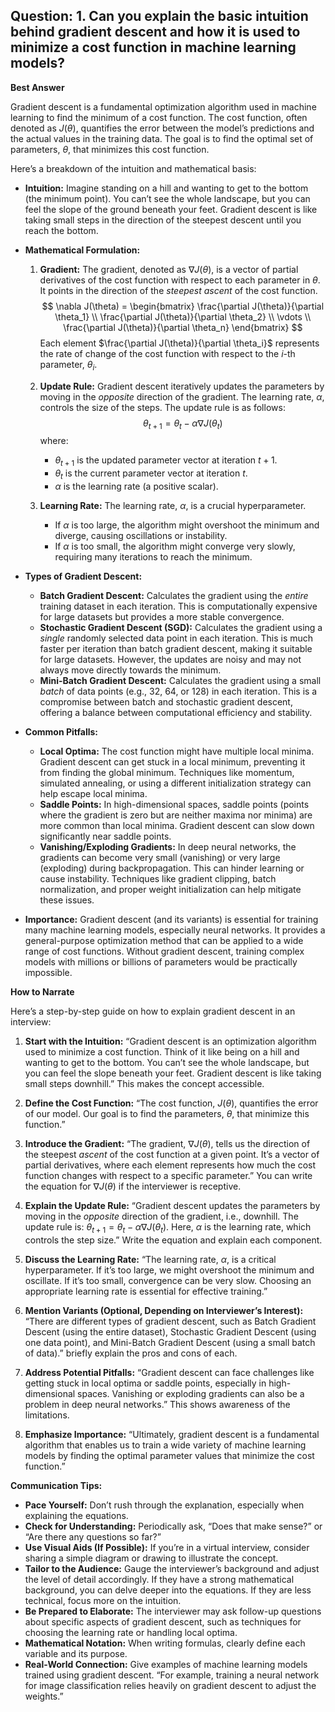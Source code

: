 ## Question: 1. Can you explain the basic intuition behind gradient descent and how it is used to minimize a cost function in machine learning models?

**Best Answer**

Gradient descent is a fundamental optimization algorithm used in machine learning to find the minimum of a cost function. The cost function, often denoted as $J(\theta)$, quantifies the error between the model's predictions and the actual values in the training data. The goal is to find the optimal set of parameters, $\theta$, that minimizes this cost function.

Here's a breakdown of the intuition and mathematical basis:

*   **Intuition:** Imagine standing on a hill and wanting to get to the bottom (the minimum point). You can't see the whole landscape, but you can feel the slope of the ground beneath your feet. Gradient descent is like taking small steps in the direction of the steepest descent until you reach the bottom.

*   **Mathematical Formulation:**

    1.  **Gradient:** The gradient, denoted as $\nabla J(\theta)$, is a vector of partial derivatives of the cost function with respect to each parameter in $\theta$.  It points in the direction of the *steepest ascent* of the cost function.
        $$
        \nabla J(\theta) = \begin{bmatrix} \frac{\partial J(\theta)}{\partial \theta_1} \\ \frac{\partial J(\theta)}{\partial \theta_2} \\ \vdots \\ \frac{\partial J(\theta)}{\partial \theta_n} \end{bmatrix}
        $$
        Each element $\frac{\partial J(\theta)}{\partial \theta_i}$ represents the rate of change of the cost function with respect to the $i$-th parameter, $\theta_i$.

    2.  **Update Rule:** Gradient descent iteratively updates the parameters by moving in the *opposite* direction of the gradient. The learning rate, $\alpha$, controls the size of the steps. The update rule is as follows:
        $$
        \theta_{t+1} = \theta_t - \alpha \nabla J(\theta_t)
        $$
        where:
        *   $\theta_{t+1}$ is the updated parameter vector at iteration $t+1$.
        *   $\theta_t$ is the current parameter vector at iteration $t$.
        *   $\alpha$ is the learning rate (a positive scalar).

    3.  **Learning Rate:**  The learning rate, $\alpha$, is a crucial hyperparameter.
        *   If $\alpha$ is too large, the algorithm might overshoot the minimum and diverge, causing oscillations or instability.
        *   If $\alpha$ is too small, the algorithm might converge very slowly, requiring many iterations to reach the minimum.

*   **Types of Gradient Descent:**

    *   **Batch Gradient Descent:**  Calculates the gradient using the *entire* training dataset in each iteration.  This is computationally expensive for large datasets but provides a more stable convergence.
    *   **Stochastic Gradient Descent (SGD):**  Calculates the gradient using a *single* randomly selected data point in each iteration. This is much faster per iteration than batch gradient descent, making it suitable for large datasets. However, the updates are noisy and may not always move directly towards the minimum.
    *   **Mini-Batch Gradient Descent:** Calculates the gradient using a small *batch* of data points (e.g., 32, 64, or 128) in each iteration. This is a compromise between batch and stochastic gradient descent, offering a balance between computational efficiency and stability.

*   **Common Pitfalls:**

    *   **Local Optima:** The cost function might have multiple local minima. Gradient descent can get stuck in a local minimum, preventing it from finding the global minimum.  Techniques like momentum, simulated annealing, or using a different initialization strategy can help escape local minima.
    *   **Saddle Points:**  In high-dimensional spaces, saddle points (points where the gradient is zero but are neither maxima nor minima) are more common than local minima.  Gradient descent can slow down significantly near saddle points.
    *   **Vanishing/Exploding Gradients:**  In deep neural networks, the gradients can become very small (vanishing) or very large (exploding) during backpropagation. This can hinder learning or cause instability.  Techniques like gradient clipping, batch normalization, and proper weight initialization can help mitigate these issues.

*   **Importance:** Gradient descent (and its variants) is essential for training many machine learning models, especially neural networks.  It provides a general-purpose optimization method that can be applied to a wide range of cost functions.  Without gradient descent, training complex models with millions or billions of parameters would be practically impossible.

**How to Narrate**

Here's a step-by-step guide on how to explain gradient descent in an interview:

1.  **Start with the Intuition:** "Gradient descent is an optimization algorithm used to minimize a cost function. Think of it like being on a hill and wanting to get to the bottom. You can't see the whole landscape, but you can feel the slope beneath your feet. Gradient descent is like taking small steps downhill." This makes the concept accessible.

2.  **Define the Cost Function:** "The cost function, $J(\theta)$, quantifies the error of our model. Our goal is to find the parameters, $\theta$, that minimize this function."

3.  **Introduce the Gradient:**  "The gradient, $\nabla J(\theta)$, tells us the direction of the steepest *ascent* of the cost function at a given point.  It's a vector of partial derivatives, where each element represents how much the cost function changes with respect to a specific parameter." You can write the equation for $\nabla J(\theta)$ if the interviewer is receptive.

4.  **Explain the Update Rule:** "Gradient descent updates the parameters by moving in the *opposite* direction of the gradient, i.e., downhill.  The update rule is: $\theta_{t+1} = \theta_t - \alpha \nabla J(\theta_t)$. Here, $\alpha$ is the learning rate, which controls the step size." Write the equation and explain each component.

5.  **Discuss the Learning Rate:** "The learning rate, $\alpha$, is a critical hyperparameter. If it's too large, we might overshoot the minimum and oscillate. If it's too small, convergence can be very slow.  Choosing an appropriate learning rate is essential for effective training."

6.  **Mention Variants (Optional, Depending on Interviewer's Interest):** "There are different types of gradient descent, such as Batch Gradient Descent (using the entire dataset), Stochastic Gradient Descent (using one data point), and Mini-Batch Gradient Descent (using a small batch of data)." briefly explain the pros and cons of each.

7.  **Address Potential Pitfalls:** "Gradient descent can face challenges like getting stuck in local optima or saddle points, especially in high-dimensional spaces.  Vanishing or exploding gradients can also be a problem in deep neural networks." This shows awareness of the limitations.

8.  **Emphasize Importance:** "Ultimately, gradient descent is a fundamental algorithm that enables us to train a wide variety of machine learning models by finding the optimal parameter values that minimize the cost function."

**Communication Tips:**

*   **Pace Yourself:** Don't rush through the explanation, especially when explaining the equations.
*   **Check for Understanding:** Periodically ask, "Does that make sense?" or "Are there any questions so far?"
*   **Use Visual Aids (If Possible):** If you're in a virtual interview, consider sharing a simple diagram or drawing to illustrate the concept.
*   **Tailor to the Audience:** Gauge the interviewer's background and adjust the level of detail accordingly. If they have a strong mathematical background, you can delve deeper into the equations. If they are less technical, focus more on the intuition.
*   **Be Prepared to Elaborate:** The interviewer may ask follow-up questions about specific aspects of gradient descent, such as techniques for choosing the learning rate or handling local optima.
*   **Mathematical Notation:** When writing formulas, clearly define each variable and its purpose.
*   **Real-World Connection:** Give examples of machine learning models trained using gradient descent. "For example, training a neural network for image classification relies heavily on gradient descent to adjust the weights."
